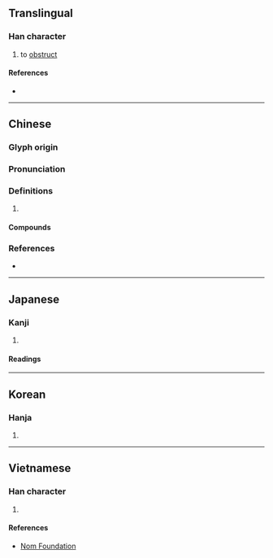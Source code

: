 {{character info/new}}
==Translingual==

===Han character===
{{Han char|rn=32|rad=土|as=13|sn=16|four=00104|canj=YVGG|ids=⿱雍土}}

# to [[obstruct]]

====References====
* {{Han ref|kx=0240.180|dkj=05524|dj=0480.040|hdz=10493.040|uh=58C5|ud=22725|bh=BEC3|bd=48835}}

----

==Chinese==
{{zh-forms}}

===Glyph origin===
{{Han etym}}

===Pronunciation===
{{zh-pron
|m=yōng
|c=jung1,ngung1,jung2
|h=pfs=yûng
|mn=èng
|mc=y
|oc=y
|cat=
}}

===Definitions===
{{zh-hanzi}}

# {{rfdef|zh}}

====Compounds====
{{zh-der|交通壅塞|培壅|壅土|壅塞|壅滯|壅蔽|壅門|壅閉|懸壅垂|鄣壅}}

===References===
* {{R:yue:Hanzi}}

----

==Japanese==

===Kanji===
{{ja-kanji|grade=|rs=土13}}

# {{defn|lang=ja|sort=土13}}

====Readings====
{{ja-readings|goon=[[ゆ]] (yu)|kanon=[[よう]] (yō)|kun=[[ふさぐ]] (fusagu)}}

----

==Korean==

===Hanja===
{{ko-hanja|hangeul=옹|rv=ong|mr=ong}}

# {{defn|lang=ko|sort=土13}}

----

==Vietnamese==

===Han character===
{{vi-hantu|[[ung]]|rs=土13}}

# {{defn|lang=vi|sort=土13}}

====References====
* [http://nomfoundation.org/common/nom_details.php?codepoint=58c5 Nom Foundation]